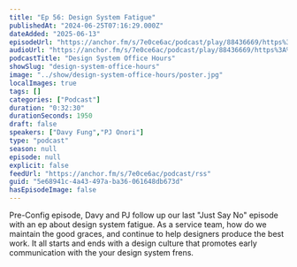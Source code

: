 ```yaml
---
title: "Ep 56: Design System Fatigue"
publishedAt: "2024-06-25T07:16:29.000Z"
dateAdded: "2025-06-13"
episodeUrl: "https://anchor.fm/s/7e0ce6ac/podcast/play/88436669/https%3A%2F%2Fd3ctxlq1ktw2nl.cloudfront.net%2Fstaging%2F2024-5-25%2F522422cb-cccc-e80b-7623-a4ca225ca760.mp3"
audioUrl: "https://anchor.fm/s/7e0ce6ac/podcast/play/88436669/https%3A%2F%2Fd3ctxlq1ktw2nl.cloudfront.net%2Fstaging%2F2024-5-25%2F522422cb-cccc-e80b-7623-a4ca225ca760.mp3"
podcastTitle: "Design System Office Hours"
showSlug: "design-system-office-hours"
image: "../show/design-system-office-hours/poster.jpg"
localImages: true
tags: []
categories: ["Podcast"]
duration: "0:32:30"
durationSeconds: 1950
draft: false
speakers: ["Davy Fung","PJ Onori"]
type: "podcast"
season: null
episode: null
explicit: false
feedUrl: "https://anchor.fm/s/7e0ce6ac/podcast/rss"
guid: "5e68941c-4a43-497a-ba36-061648db673d"
hasEpisodeImage: false
---
```

Pre-Config episode, Davy and PJ follow up our last "Just Say No" episode with an ep about design system fatigue. As a service team, how do we maintain the good graces, and continue to help designers produce the best work. It all starts and ends with a design culture that promotes early communication with the your design system frens.
